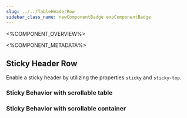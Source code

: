 ```yaml
---
slug: ../../TableHeaderRow
sidebar_class_name: newComponentBadge expComponentBadge
---
```



<%COMPONENT_OVERVIEW%>

<%COMPONENT_METADATA%>

## Sticky Header Row

Enable a sticky header by utilizing the properties `sticky` and `sticky-top`.

### Sticky Behavior with scrollable table

<StickyHeader />

### Sticky Behavior with scrollable container

<StickyHeaderContainer />